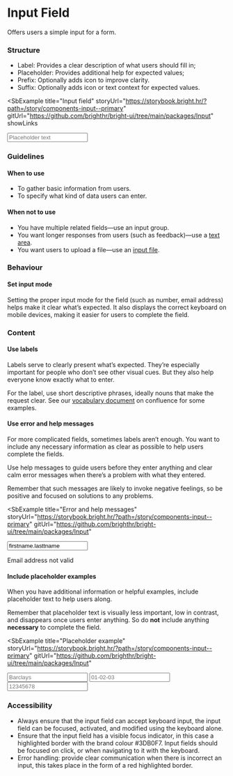 
# Input Field

<Tabs defaultValue="design">
  <TabItem value="design" label="Design" default>

Offers users a simple input for a form.

### Structure

- Label: Provides a clear description of what users should fill in;
- Placeholder: Provides additional help for expected values;
- Prefix: Optionally adds icon to improve clarity.
- Suffix: Optionally adds icon or text context for expected values.

<SbExample
  title="Input field"
  storyUrl="https://storybook.bright.hr/?path=/story/components-input--primary"
  gitUrl="https://github.com/brighthr/bright-ui/tree/main/packages/Input"
  showLinks
>
  <Input label="" placeholder="Placeholder text" value="" />
</SbExample>

### Guidelines

#### When to use

- To gather basic information from users.
- To specify what kind of data users can enter.

#### When not to use

- You have multiple related fields—use an input group.
- You want longer responses from users (such as feedback)—use a [text area](./textarea).
- You want users to upload a file—use an [input file](./input-file).

### Behaviour

#### Set input mode

Setting the proper input mode for the field (such as number, email address) helps make it clear what’s expected. It also displays the correct keyboard on mobile devices, making it easier for users to complete the field.

### Content

#### Use labels

Labels serve to clearly present what’s expected. They’re especially important for people who don’t see other visual cues. But they also help everyone know exactly what to enter.

For the label, use short descriptive phrases, ideally nouns that make the request clear. See our [vocabulary document](https://brighthr.atlassian.net/wiki/spaces/UR/pages/3830415367/Vocabulary+glossary) on confluence for some examples.

#### Use error and help messages

For more complicated fields, sometimes labels aren’t enough. You want to include any necessary information as clear as possible to help users complete the fields.

Use help messages to guide users before they enter anything and clear calm error messages when there’s a problem with what they entered.

Remember that such messages are likely to invoke negative feelings, so be positive and focused on solutions to any problems.

<SbExample
  title="Error and help messages"
  storyUrl="https://storybook.bright.hr/?path=/story/components-input--primary"
  gitUrl="https://github.com/brighthr/bright-ui/tree/main/packages/Input"
>
  <div className="space-y-2">
    <Input
      label="Email address"
      error
      placeholder="Placeholder text"
      value="firstname.lasttname"
    />
    <p className="text-error-500 text-sm">Email address not valid</p>
  </div>
</SbExample>

#### Include placeholder examples

When you have additional information or helpful examples, include placeholder text to help users along.

Remember that placeholder text is visually less important, low in contrast, and disappears once users enter anything. So do **not** include anything **necessary** to complete the field.

<SbExample
  title="Placeholder example"
  storyUrl="https://storybook.bright.hr/?path=/story/components-input--primary"
  gitUrl="https://github.com/brighthr/bright-ui/tree/main/packages/Input"
>
  <div className="space-y-2">
    <Input label="Bank name" placeholder="Barclays" value="" />
    <Input label="Sort code" placeholder="01-02-03" value="" />
    <Input label="Account number" placeholder="12345678" value="" />
  </div>
</SbExample>

### Accessibility

- Always ensure that the input field can accept keyboard input, the input field can be focused, activated, and modified using the keyboard alone.
- Ensure that the input field has a visible focus indicator, in this case a highlighted border with the brand colour #3DB0F7. Input fields should be focused on click, or when navigating to it with the keyboard.
- Error handling: provide clear communication when there is incorrect an input, this takes place in the form of a red highlighted border.

</TabItem>

  <TabItem value="react" label="React">

<MDXProvider>
  <InputReadme />
</MDXProvider>

  </TabItem>

</Tabs>
